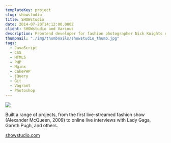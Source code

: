 ```yaml
---
templateKey: project
slug: showstudio
title: SHOWstudio
date: 2014-07-20T14:12:00.000Z
client: SHOWstudio and Various
description: Frontend developer for fashion photographer Nick Knights online platform for fashion film, art and ecommerce from 2009 to 2014.
thumbnail: "./img/thumbnails/showstudio_thumb.jpg"
tags:
  - JavaScript
  - CSS
  - HTML5
  - PHP
  - Nginx
  - CakePHP
  - jQuery
  - Git
  - Vagrant
  - Photoshop
---
```


![](/img/showstudio.jpg)

Built a range of projects, from the first live-streamed fashion show (Alexander
McQueen, 2009) to online live interviews with Lady Gaga, Gareth Pugh, and
others.

[showstudio.com](http://showstudio.com)
